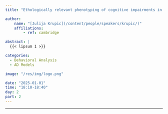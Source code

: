 ```yaml
---
title: "Ethologically relevant phenotyping of cognitive impairments in AD model mice"

author:
    name: "[Julija Krupic](/content/people/speakers/krupic/)"
    affiliations:
        - ref: cambridge

abstract: |
  {{< lipsum 1 >}}

categories:
  - Behavioral Analysis
  - AD Models

image: "/res/img/logo.png"

date: "2025-01-01"
time: "18:10-18:40"
day: 2
part: 2
---
```


***

<object data="/res/quarto.pdf" type="application/pdf" width="100%" height="600">
</object> 
